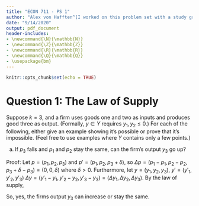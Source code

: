 ```yaml
---
title: "ECON 711 - PS 1"
author: "Alex von Hafften^[I worked on this problem set with a study group of Michael Nattinger, Andrew Smith, Tyler Welch, and Ryan Mather. I also discussed problems with Emily Case, Sarah Bass, and Danny Edgel.]"
date: "9/14/2020"
output: pdf_document
header-includes:
- \newcommand{\N}{\mathbb{N}}
- \newcommand{\Z}{\mathbb{Z}}
- \newcommand{\R}{\mathbb{R}}
- \newcommand{\Q}{\mathbb{Q}}
- \usepackage{bm}
---
```


```r
knitr::opts_chunk$set(echo = TRUE)
```

# Question 1: The Law of Supply

Suppose $k=3$, and a firm uses goods one and two as inputs and produces good three as output. (Formally, $y \in Y$ requires $y_1,y_2 \le 0$.)  For each of the following, either give an example showing it's possible or prove that it's impossible. (Feel free to use examples where $Y$ contains only a few points.)

(a) If $p_3$ falls and $p_1$ and $p_2$ stay the same, can the firm's output $y_3$ go up?

Proof: Let $p=(p_1, p_2, p_3)$ and $p'=(p_1, p_2, p_3 + \delta)$, so $\Delta p=(p_1-p_1, p_2-p_2, p_3+\delta-p_3)=(0, 0, \delta)$ where $\delta > 0$. Furthermore, let $y=(y_1, y_2, y_3)$, $y'=(y'_1, y'_2, y'_3)$ $\Delta y = (y'_1-y_1, y'_2-y_2, y'_3-y_3)=(\Delta y_1, \Delta y_2, \Delta y_3)$. By the law of supply, 

\begin{align*}
\Delta p \cdot \Delta y &\ge 0 \\
\implies (0, 0, \delta) \cdot (\Delta y_1, \Delta y_2, \Delta y_3) &\ge 0 \\
\implies (0) \Delta y_1 + (0)\Delta y_2 + (\delta)\Delta y_3 &\ge 0 \\
\implies (\delta)\Delta y_3 &\ge 0 \\
\implies \Delta y_3 &\ge 0 \\
\end{align*}

So, yes, the firms output $y_3$ can increase or stay the same.


